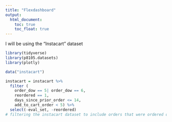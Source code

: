 ```yaml
---
title: "Flexdashboard"
output: 
  html_document:
    toc: true
    toc_float: true
---
```

I will be using the "Instacart" dataset

```r
library(tidyverse)
library(p8105.datasets)
library(plotly)
```

```r
data("instacart")

instacart = instacart %>% 
  filter (
    order_dow == 5| order_dow == 6,
    reordered == 1,
    days_since_prior_order <= 14,
    add_to_cart_order < 5) %>% 
  select(-eval_set, -reordered)
# filtering the instacart dataset to include orders that were ordered over the weekend, reordered and within the last 2 weeks and are in the first 5 items that people add to their carts

```

